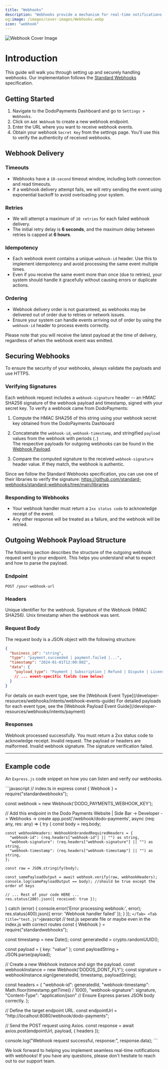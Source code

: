 ```yaml
---
title: "Webhooks"
description: "Webhooks provide a mechanism for real-time notifications when specific events occur within Dodo Payments, enabling seamless automation and integration with your application."
og:image: /images/cover-images/Webhooks.webp
icon: "webhook"
---
```

<Frame>
    <img src="/images/cover-images/Webhooks.webp" alt="Webhook Cover Image"/>
</Frame>


# Introduction

This guide will walk you through setting up and securely handling webhooks.
Our implementation follows the [Standard Webhooks](https://standardwebhooks.com/) specification.

## Getting Started

1. Navigate to the DodoPayments Dashboard and go to `Settings > Webhooks`.
2. Click on `Add Webhook` to create a new webhook endpoint.
3. Enter the URL where you want to receive webhook events.
4. Obtain your webhook `Secret Key` from the settings page. You'll use this to verify the authenticity of received webhooks.

## Webhook Delivery

### Timeouts
- Webhooks have a `10-second` timeout window, including both connection and read timeouts.
- If a webhook delivery attempt fails, we will retry sending the event using exponential backoff to avoid overloading your system.

### Retries
- We will attempt a maximum of `10 retries` for each failed webhook delivery.
- The initial retry delay is **6 seconds**, and the maximum delay between retries is capped at **6 hours**.

### Idempotency
- Each webhook event contains a unique `webhook-id` header. Use this to implement idempotency and avoid processing the same event multiple times.
- Even if you receive the same event more than once (due to retries), your system should handle it gracefully without causing errors or duplicate actions.

### Ordering
- Webhook delivery order is not guaranteed, as webhooks may be delivered out of order due to retries or network issues.
- Ensure your system can handle events arriving out of order by using the `webhook-id` header to process events correctly.

<Info>Please note that you will receive the latest payload at the time of delivery, regardless of when the webhook event was emitted.</Info>

## Securing Webhooks

To ensure the security of your webhooks, always validate the payloads and use HTTPS.    

### Verifying Signatures

Each webhook request includes a `webhook-signature` header -- an HMAC SHA256 signature of the webhook payload and timestamp, signed with your secret key.
To verify a webhook came from DodoPayments:

1. Compute the HMAC SHA256 of this string using your webhook secret key obtained from the DodoPayments Dashboard
2. Concatenate the `webhook-id`, `webhook-timestamp`, and stringified `payload` values from the webhook with periods (`.`)  
The respective payloads for outgoing webhooks can be found in the [Webhook Payload](/developer-resources/webhooks/intents/payment).

3. Compare the computed signature to the received `webhook-signature` header value. If they match, the webhook is authentic.

Since we follow the Standard Webhooks specification, you can use one of their libraries to verify the signature: https://github.com/standard-webhooks/standard-webhooks/tree/main/libraries

### Responding to Webhooks
- Your webhook handler must return a `2xx status code` to acknowledge receipt of the event.
- Any other response will be treated as a failure, and the webhook will be retried.

## Outgoing Webhook Payload Structure

The following section describes the structure of the outgoing webhook request sent to your endpoint. This helps you understand what to expect and how to parse the payload.

### Endpoint

```http
POST /your-webhook-url
```

### Headers

<ParamField header="webhook-id" type="string" required>
Unique identifier for the webhook.
</ParamField>
<ParamField header="webhook-signature" type="string" required>
Signature of the Webhook (HMAC SHA256).
</ParamField>
<ParamField header="webhook-timestamp" type="string" required>
Unix timestamp when the webhook was sent.
</ParamField>

### Request Body

The request body is a JSON object with the following structure:

```json
{
  "business_id": "string",
  "type": "payment.succeeded | payment.failed |...",
  "timestamp": "2024-01-01T12:00:00Z",
  "data": {
    "payload_type": "Payment | Subscription | Refund | Dispute | LicenseKey",
    // ... event-specific fields (see below)
  }
}
```

<Info>
For details on each event type, see the [Webhook Event Type](/developer-resources/webhooks/intents/webhook-events-guide)
</Info>
<Info>
For detailed payloads for each event type, see the [Webhook Payload Event Guide](/developer-resources/webhooks/intents/payment)
</Info>

### Responses

<ResponseField name="200" type="status code">
Webhook processed successfully. You must return a 2xx status code to acknowledge receipt.
</ResponseField>
<ResponseField name="400" type="status code">
Invalid request. The payload or headers are malformed.
</ResponseField>
<ResponseField name="401" type="status code">
Invalid webhook signature. The signature verification failed.
</ResponseField>

---

## Example code

An `Express.js` code snippet on how you can listen and verify our webhooks.


<Tabs>  
<Tab title="index.ts">
    ```javascript
   // index.ts in express 
const { Webhook } = require("standardwebhooks");

const webhook = new Webhook('DODO_PAYMENTS_WEBHOOK_KEY');


// Add this endpoint in the Dodo Payments Website | Side Bar -> Developer -> Webhooks -> create
app.post('/webhook/dodo-payments', async (req: any, res: any) => {
  try {
    const body = req.body;

    const webhookHeaders: WebhookUnbrandedRequiredHeaders = {
      "webhook-id": (req.headers["webhook-id"] || "") as string,
      "webhook-signature": (req.headers["webhook-signature"] || "") as string,
      "webhook-timestamp": (req.headers["webhook-timestamp"] || "") as string,
    };

    const raw = JSON.stringify(body);

    const samePayloadOutput = await webhook.verify(raw, webhookHeaders);
    console.log(samePayloadOutput == body); //should be true except the order of keys
    
    // ... Rest of your code HERE ...
    res.status(200).json({ received: true });
  } catch (error) {
    console.error('Error processing webhook:', error);
    res.status(400).json({ error: 'Webhook handler failed' });
  }
});
    ```
  </Tab>
  <Tab title="test.js">
    ```javascript
   // test.js seperate file or maybe even in the index.js with correct routes
const { Webhook } = require("standardwebhooks");

const timestamp = new Date();
const generatedId = crypto.randomUUID();

const payload = { key: "value" };
const payloadString = JSON.parse(payload);

// Create a new Webhook instance and sign the payload.
const webhookInstance = new Webhook('DODOS_DONT_FLY');
const signature = webhookInstance.sign(generatedId, timestamp, payloadString);

const headers = {
    "webhook-id": generatedId,
    "webhook-timestamp": Math.floor(timestamp.getTime() / 1000),
    "webhook-signature": signature,
    "Content-Type": "application/json" // Ensure Express parses JSON body correctly.
};

// Define the target endpoint URL.
const endpointUrl = "http://localhost:8080/webhook/dodo-payments";

// Send the POST request using Axios.
const response = await axios.post(endpointUrl, payload, { headers });

console.log("Webhook request successful, response:", response.data);
    ```
  </Tab>
</Tabs>

We look forward to helping you implement seamless real-time notifications with webhooks! If you have any questions, please don't hesitate to reach out to our support team.

